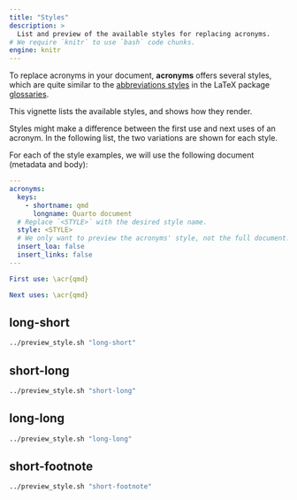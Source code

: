 ```yaml
---
title: "Styles"
description: >
  List and preview of the available styles for replacing acronyms.
# We require `knitr` to use `bash` code chunks.
engine: knitr
---
```


To replace acronyms in your document, **acronyms** offers several
styles, which are quite similar to the [abbreviations styles] in the
LaTeX package [glossaries].

This vignette lists the available styles, and shows how they render.

Styles might make a difference between the first use and next uses of an
acronym. In the following list, the two variations are shown for each
style.

For each of the style examples, we will use the following document
(metadata and body):

```yaml
---
acronyms:
  keys:
    - shortname: qmd
      longname: Quarto document
  # Replace `<STYLE>` with the desired style name.
  style: <STYLE>
  # We only want to preview the acronyms' style, not the full document.
  insert_loa: false
  insert_links: false
---

First use: \acr{qmd}

Next uses: \acr{qmd}
```


[abbreviations styles]: https://mirrors.chevalier.io/CTAN/macros/latex/contrib/glossaries-extra/samples/sample-abbr-styles.pdf
[glossaries]: https://www.ctan.org/pkg/glossaries


## long-short

```bash
../preview_style.sh "long-short"
```

## short-long

```bash
../preview_style.sh "short-long"
```

## long-long

```bash
../preview_style.sh "long-long"
```

## short-footnote

```bash
../preview_style.sh "short-footnote"
```


